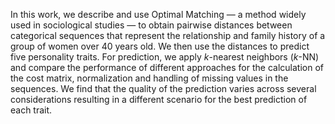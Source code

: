 In this work, we describe and use Optimal Matching — a method widely used in sociological studies — to obtain pairwise distances between categorical sequences that represent the relationship and family history of a group of women over 40 years old. We then use the distances to predict five personality traits. For prediction, we apply $k$-nearest neighbors ($k$-NN) and compare the performance of different approaches for the calculation of the cost matrix, normalization and handling of missing values in the sequences. We find that the quality of the prediction varies across several considerations resulting in a different scenario for the best prediction of each trait.
